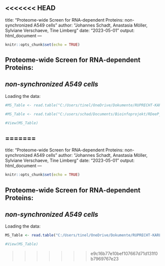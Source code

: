<<<<<<< HEAD
---
title: "Proteome-wide Screen for RNA-dependent Proteins: non-synchronized A549 cells"
author: "Johannes Schadt, Anastasia Möller, Sylviane Verschaeve, Tine Limberg"
date: "2023-05-01"
output: html_document
---

```r
knitr::opts_chunk$set(echo = TRUE) 
```

## Proteome-wide Screen for RNA-dependent Proteins:

## *non-synchronized A549 cells*

Loading the data:

```r
#MS_Table <- read.table("C:/Users/tinel/OneDrive/Dokumente/RUPRECHT-KARLS-UNIVERSITÄT HEIDELBERG/MOBI/HOCHSCHULSEMESTER4/DATAANALYSIS/RDeeP_A549_NS.csv", header=TRUE, row.names=1, sep = ";")

#MS_Table <- read.table("C:/users/schad/Documents/Bioinfoprojekt/RDeeP_A549_NS.csv", header=TRUE, r+ow.names=1, sep = ";")

#View(MS_Table)
```
=======
---
title: "Proteome-wide Screen for RNA-dependent Proteins: non-synchronized A549 cells"
author: "Johannes Schadt, Anastasia Möller, Sylviane Verschaeve, Tine Limberg"
date: "2023-05-01"
output: html_document
---

```r
knitr::opts_chunk$set(echo = TRUE) 
```

## Proteome-wide Screen for RNA-dependent Proteins:

## *non-synchronized A549 cells*

Loading the data:

```r
MS_Table <- read.table("C:/Users/tinel/OneDrive/Dokumente/RUPRECHT-KARLS-UNIVERSITÄT HEIDELBERG/MOBI/HOCHSCHULSEMESTER4/DATAANALYSIS/RDeeP_A549_NS.csv", header=TRUE, row.names=1, sep = ";")

#View(MS_Table)
```
>>>>>>> e9c16b77e10bef107667d71d131f0b7969767e23
